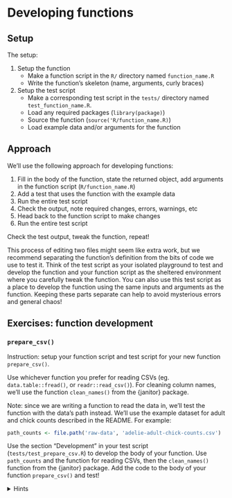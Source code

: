 # Developing functions

## Setup

The setup:

1. Setup the function
      - Make a function script in the `R/` directory named `function_name.R`
      - Write the function's skeleton (name, arguments, curly braces)
1. Setup the test script
      - Make a corresponding test script in the `tests/` directory named `test_function_name.R`. 
      - Load any required packages (`library(package)`)
      - Source the function (`source('R/function_name.R)`)
      - Load example data and/or arguments for the function


## Approach

We'll use the following approach for developing functions:

1. Fill in the body of the function, state the returned object, add arguments in the function script (`R/function_name.R`)
1. Add a test that uses the function with the example data
1. Run the entire test script
1. Check the output, note required changes, errors, warnings, etc
1. Head back to the function script to make changes
1. Run the entire test script

Check the test output, tweak the function, repeat!

This process of editing two files might seem like extra work, but we recommend separating the function's definition from the bits of code we use to test it. Think of the test script as your isolated playground to test and develop the function and your function script as the sheltered environment where you carefully tweak the function. You can also use this test script as a place to develop the function using the same inputs and arguments as the function. Keeping these parts separate can help to avoid mysterious errors and general chaos!


## Exercises: function development


### `prepare_csv()`

Instruction: setup your function script and test script for your new function `prepare_csv()`. 

Use whichever function you prefer for reading CSVs (eg. `data.table::fread()`, or `readr::read_csv()`). For cleaning column names, we'll use the function `clean_names()` from the {janitor} package. 

Note: since we are writing a function to read the data in, we'll test the function with the data's path instead. We'll use the example dataset for adult and chick counts described in the README. For example:

```r
path_counts <- file.path('raw-data', 'adelie-adult-chick-counts.csv')
```

Use the section "Development" in your test script (`tests/test_prepare_csv.R`) to develop the body of your function. Use `path_counts` and the function for reading CSVs, then the `clean_names()` function from the {janitor} package. Add the code to the body of your function `prepare_csv()` and test! 



<details>
<summary>Hints</summary>
<hr>
This function has two steps: reading a CSV from a path and cleaning the column names. 

Both of these steps are going to use functions from external packages, so we only have to put them together. 

The function's arguments should include the path to the CSV. 

First, take the path and pass it to the function for reading CSVs. 

Then, pass the data.frame returned to the `clean_names()` function from the {janitor} package. 
<hr>
</details>
